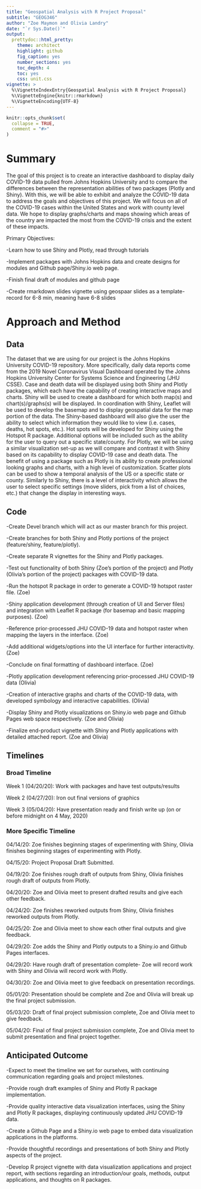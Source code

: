```yaml
---
title: "Geospatial Analysis with R Project Proposal"
subtitle: "GEOG346"
author: "Zoe Maymon and Olivia Landry"
date: "`r Sys.Date()`"
output:
  prettydoc::html_pretty:
    theme: architect
    highlight: github
    fig_caption: yes
    number_sections: yes
    toc_depth: 4
    toc: yes
    css: unit.css
vignette: >
  %\VignetteIndexEntry{Geospatial Analysis with R Project Proposal}
  %\VignetteEngine{knitr::rmarkdown}
  %\VignetteEncoding{UTF-8}
---
```


```r
knitr::opts_chunk$set(
  collapse = TRUE,
  comment = "#>"
)
```

# Summary

The goal of this project is to create an interactive dashboard to display daily 
COVID-19 data pulled from Johns Hopkins University and to compare the 
differences between the representation abilities of two packages (Plotly and 
Shiny). With this, we will be able to exhibit and analyze the COVID-19 data to 
address the goals and objectives of this project. We will focus on all of the 
COVID-19 cases within the United States and work with county level data. We hope
to display graphs/charts and maps showing which areas of the country are 
impacted the most from the COVID-19 crisis and the extent of these impacts.

Primary Objectives:

-Learn how to use Shiny and Plotly, read through tutorials

-Implement packages with Johns Hopkins data and create designs for modules and 
Github page/Shiny.io web page.

-Finish final draft of modules and github page

-Create rmarkdown slides vignette using geospaar slides as a template- record 
for 6-8 min, meaning have 6-8 slides

# Approach and Method

## Data

The dataset that we are using for our project is the Johns Hopkins University 
COVID-19 repository. More specifically, daily data reports come from the 2019 
Novel Coronavirus Visual Dashboard operated by the Johns Hopkins University 
Center for Systems Science and Engineering (JHU CSSE). Case and death data will 
be displayed using both Shiny and Plotly packages, which each have the 
capability of creating interactive maps and charts. Shiny will be used to create
a dashboard for which both map(s) and chart(s)/graphs(s) will be displayed. In 
coordination with Shiny, Leaflet will be used to develop the basemap and to 
display geospatial data for the map portion of the data. The Shiny-based 
dashboard will also give the user the ability to select which information they 
would like to view (i.e. cases, deaths, hot spots, etc.). Hot spots will be 
developed for Shiny using the Hotspot R package. Additional options will be 
included such as the ability for the user to query out a specific state/county.
For Plotly, we will be using a similar visualization set-up as we will compare
and contrast it with Shiny based on its capability to display COVID-19 case and 
death data. The benefit of using a package such as Plotly is its ability to 
create professional looking graphs and charts, with a high level of 
customization. Scatter plots can be used to show a temporal analysis of the US 
or a specific state or county. Similarly to Shiny, there is a level of 
interactivity which allows the user to select specific settings (move 
sliders, pick from a list of choices, etc.) that change the display in 
interesting ways.

## Code

-Create Devel branch which will act as our master branch for this project.

-Create branches for both Shiny and Plotly portions of the 
project (feature/shiny, feature/plotly).

-Create separate R vignettes for the Shiny and Plotly packages.

-Test out functionality of both Shiny (Zoe’s portion of the project) and Plotly 
(Olivia’s portion of the project) packages with COVID-19 data. 

-Run the hotspot R package in order to generate a COVID-19 hotspot raster file. 
(Zoe)

-Shiny application development (through creation of UI and Server files) and 
integration with Leaflet R package (for basemap and basic mapping purposes). 
(Zoe)

-Reference prior-processed JHU COVID-19 data and hotspot raster when mapping 
the layers in the interface. (Zoe)

-Add additional widgets/options into the UI interface for further interactivity. 
(Zoe)

-Conclude on final formatting of dashboard interface. (Zoe)

-Plotly application development referencing prior-processed JHU COVID-19 data 
(Olivia)

-Creation of interactive graphs and charts of the COVID-19 data, with developed 
symbology and interactive capabilities. (Olivia)

-Display Shiny and Plotly visualizations on Shiny.io web page and 
Github Pages web space respectively.
(Zoe and Olivia)

-Finalize end-product vignette with Shiny and Plotly applications with detailed 
attached report. (Zoe and Olivia)

## Timelines

### Broad Timeline

Week 1 (04/20/20): Work with packages and have test outputs/results 

Week 2 (04/27/20): Iron out final versions of graphics 

Week 3 (05/04/20): Have presentation ready and finish write up (on or before 
midnight on 4 May, 2020)

### More Specific Timeline 

04/14/20: Zoe finishes beginning stages of experimenting with Shiny, Olivia 
finishes beginning stages of experimenting with Plotly.

04/15/20: Project Proposal Draft Submitted.

04/19/20: Zoe finishes rough draft of outputs from Shiny, Olivia finishes rough 
draft of outputs from Plotly.

04/20/20: Zoe and Olivia meet to present drafted results and give each other 
feedback.

04/24/20: Zoe finishes reworked outputs from Shiny, Olivia finishes reworked 
outputs from Plotly.

04/25/20: Zoe and Olivia meet to show each other final outputs and give 
feedback.

04/29/20: Zoe adds the Shiny and Plotly outputs to a Shiny.io and Github Pages 
interfaces.

04/29/20: Have rough draft of presentation complete- Zoe will record work with 
Shiny and Olivia will record work with Plotly.

04/30/20: Zoe and Olivia meet to give feedback on presentation recordings.

05/01/20: Presentation should be complete and Zoe and Olivia will break up the 
final project submission.

05/03/20: Draft of final project submission complete, Zoe and Olivia meet to 
give feedback.

05/04/20: Final of final project submission complete, Zoe and Olivia meet to 
submit presentation and final project together.

## Anticipated Outcome

-Expect to meet the timeline we set for ourselves, with continuing communication 
regarding goals and project milestones.

-Provide rough draft examples of Shiny and Plotly R package implementation.

-Provide quality interactive data visualization interfaces, using the Shiny
and Plotly R packages, displaying continuously updated JHU COVID-19 data.
 
-Create a Github Page and a Shiny.io web page to embed data visualization 
applications in the platforms.

-Provide thoughtful recordings and presentations of both Shiny and Plotly 
aspects of the project.

-Develop R project vignette with data visualization applications and project 
report, with sections regarding an introduction/our goals, methods, output 
applications, and thoughts on R packages.
